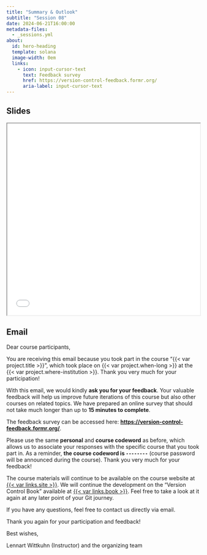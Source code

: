 ```yaml
---
title: "Summary & Outlook"
subtitle: "Session 08"
date: 2024-06-21T16:00:00
metadata-files:
  - _sessions.yml
about:
  id: hero-heading
  template: solana
  image-width: 0em
  links:
    - icon: input-cursor-text
      text: Feedback survey
      href: https://version-control-feedback.formr.org/
      aria-label: input-cursor-text
---
```


::: {#hero-heading}
:::

## Slides

```{=html}
<iframe width="100%" height=500 src="slides_session08.html"></iframe>
```

## Email

Dear course participants,

You are receiving this email because you took part in the course "{{< var project.title >}}", which took place on {{< var project.when-long >}} at the {{< var project.where-institution >}}.
Thank you very much for your participation!

With this email, we would kindly **ask you for your feedback**.
Your valuable feedback will help us improve future iterations of this course but also other courses on related topics.
We have prepared an online survey that should not take much longer than up to **15 minutes to complete**.

The feedback survey can be accessed here: **<https://version-control-feedback.formr.org/>**.

Please use the same **personal** and **course codeword** as before, which allows us to associate your responses with the specific course that you took part in.
As a reminder, **the course codeword is `--------`** (course password will be announced during the course).
Thank you very much for your feedback!

The course materials will continue to be available on the course website at [{{< var links.site >}}]({{< var links.site >}}).
We will continue the development on the "Version Control Book" available at [{{< var links.book >}}]({{< var links.book >}}).
Feel free to take a look at it again at any later point of your Git journey.

If you have any questions, feel free to contact us directly via email.

Thank you again for your participation and feedback!

Best wishes,

Lennart Wittkuhn (Instructor) and the organizing team
